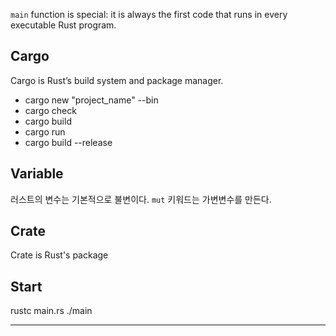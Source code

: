 `main` function is special: it is always the first code that runs in every executable Rust program.

## Cargo

Cargo is Rust’s build system and package manager.

- cargo new "project_name" --bin
- cargo check
- cargo build
- cargo run
- cargo build --release

## Variable

러스트의 변수는 기본적으로 불변이다.
`mut` 키워드는 가변변수를 만든다.

## Crate

Crate is Rust's package

## Start

rustc main.rs
./main

---
